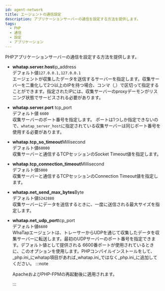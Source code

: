 ```yaml
---
id: agent-network
title: エージェントの通信設定
description: アプリケーションサーバーの通信を設定する方法を提供します。
tags:
  - PHP
  - 通信
  - 設定
  - アプリケーション
---
```


PHPアプリケーションサーバーの通信を設定する方法を提供します。

-   **whatap.server.host**<span class='type'>ip\_address</span><br/>
      デフォルト値`127.0.0.1,127.0.0.1`<br/>
      エージェントが収集したデータを送信するサーバーを指定します。収集サーバーを二重化して2つ以上のIPを持つ場合、コンマ（,）で区切って指定することができます。指定されたIPには、収集サーバーのproxyデーモンがリスニング状態でサービスされる必要があります。

-   **whatap.server.port** <span class='type'>tcp\_port</span><br/>
      デフォルト値 `6600`<br/>
      収集サーバーのポート番号を指定します。 ポートは1つしか指定できないので、`whatap_server_host`に指定されている収集サーバーは同じポート番号を使用する必要があります。

-   **whatap.tcp_so_timeout**<span class='type'>Millisecond</span><br/>
      デフォルト値`60000`<br/>
      収集サーバーと通信するTCPセッションのSocket Timeout値を指定します。

-   **whatap.tcp_connection_timeout**<span class='type'>Millisecond</span><br/>
      デフォルト値`5000`<br/>
      収集サーバーと通信するTCPセッションのConnection Timeout値を指定します。

-   **whatap.net_send_max_bytes**<span class='type'>Byte</span><br/>
      デフォルト値`5242880`<br/>
      収集サーバーにデータを送信するときに、一度に送信される最大サイズを指定します。

-   **whatap.net_udp_port**<span class='type'>tcp\_port</span><br/>
        デフォルト値`6600`<br/>
        WhaTapエージェントは、トレーサーからUDPを通じて収集したデータを収集サーバーに転送します。最初のUDPサーバーのポート番号を指定できます。デフォルト値として提供される 6600番ポートが使用されているときに、このオプションを使用します。PHPコンパイルインストールをして、_php.ini_にwhatap項目があれば_whatap.ini_ではなく_php.ini_に追加してください。
    :::note

    ApacheおよびPHP-FPMの再起動後に適用されます。

    :::
